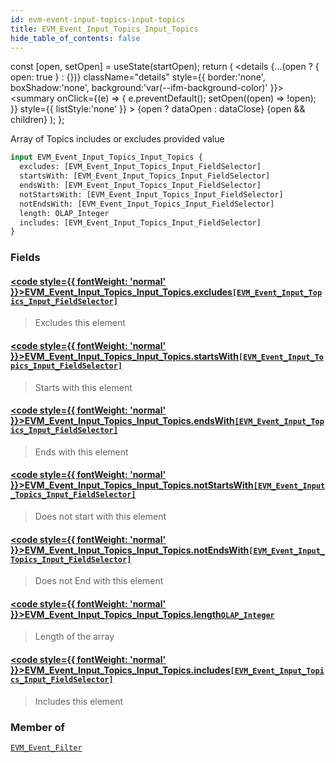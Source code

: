 ```yaml
---
id: evm-event-input-topics-input-topics
title: EVM_Event_Input_Topics_Input_Topics
hide_table_of_contents: false
---
```







  const [open, setOpen] = useState(startOpen);
  return (
    <details {...(open ? { open: true } : {})} className="details" style={{ border:'none', boxShadow:'none', background:'var(--ifm-background-color)' }}>
      <summary
        onClick={(e) => {
          e.preventDefault();
          setOpen((open) => !open);
        }}
        style={{ listStyle:'none' }}
      >
      {open ? dataOpen : dataClose}
      </summary>
      {open && children}
    </details>
  );
};




Array of Topics includes or excludes provided value


```graphql
input EVM_Event_Input_Topics_Input_Topics {
  excludes: [EVM_Event_Input_Topics_Input_FieldSelector]
  startsWith: [EVM_Event_Input_Topics_Input_FieldSelector]
  endsWith: [EVM_Event_Input_Topics_Input_FieldSelector]
  notStartsWith: [EVM_Event_Input_Topics_Input_FieldSelector]
  notEndsWith: [EVM_Event_Input_Topics_Input_FieldSelector]
  length: OLAP_Integer
  includes: [EVM_Event_Input_Topics_Input_FieldSelector]
}
```




### Fields

#### [<code style={{ fontWeight: 'normal' }}>EVM_Event_Input_Topics_Input_Topics.<b>excludes</b></code>](#)<Bullet />[`[EVM_Event_Input_Topics_Input_FieldSelector]`](/docs/graphql-reference/inputs/evm-event-input-topics-input-field-selector) <Badge class="secondary" text="list"/> <Badge class="secondary" text="input"/>
> Excludes this element
> 

#### [<code style={{ fontWeight: 'normal' }}>EVM_Event_Input_Topics_Input_Topics.<b>startsWith</b></code>](#)<Bullet />[`[EVM_Event_Input_Topics_Input_FieldSelector]`](/docs/graphql-reference/inputs/evm-event-input-topics-input-field-selector) <Badge class="secondary" text="list"/> <Badge class="secondary" text="input"/>
> Starts with this element
> 

#### [<code style={{ fontWeight: 'normal' }}>EVM_Event_Input_Topics_Input_Topics.<b>endsWith</b></code>](#)<Bullet />[`[EVM_Event_Input_Topics_Input_FieldSelector]`](/docs/graphql-reference/inputs/evm-event-input-topics-input-field-selector) <Badge class="secondary" text="list"/> <Badge class="secondary" text="input"/>
> Ends with this element
> 

#### [<code style={{ fontWeight: 'normal' }}>EVM_Event_Input_Topics_Input_Topics.<b>notStartsWith</b></code>](#)<Bullet />[`[EVM_Event_Input_Topics_Input_FieldSelector]`](/docs/graphql-reference/inputs/evm-event-input-topics-input-field-selector) <Badge class="secondary" text="list"/> <Badge class="secondary" text="input"/>
> Does not start with this element
> 

#### [<code style={{ fontWeight: 'normal' }}>EVM_Event_Input_Topics_Input_Topics.<b>notEndsWith</b></code>](#)<Bullet />[`[EVM_Event_Input_Topics_Input_FieldSelector]`](/docs/graphql-reference/inputs/evm-event-input-topics-input-field-selector) <Badge class="secondary" text="list"/> <Badge class="secondary" text="input"/>
> Does not End with this element
> 

#### [<code style={{ fontWeight: 'normal' }}>EVM_Event_Input_Topics_Input_Topics.<b>length</b></code>](#)<Bullet />[`OLAP_Integer`](/docs/graphql-reference/inputs/olap-integer) <Badge class="secondary" text="input"/>
> Length of the array
> 

#### [<code style={{ fontWeight: 'normal' }}>EVM_Event_Input_Topics_Input_Topics.<b>includes</b></code>](#)<Bullet />[`[EVM_Event_Input_Topics_Input_FieldSelector]`](/docs/graphql-reference/inputs/evm-event-input-topics-input-field-selector) <Badge class="secondary" text="list"/> <Badge class="secondary" text="input"/>
> Includes this element
> 



### Member of

[`EVM_Event_Filter`](/docs/graphql-reference/inputs/evm-event-filter)  <Badge class="secondary" text="input"/>

